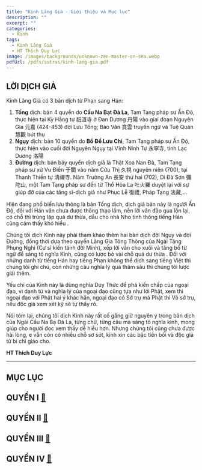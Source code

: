 ```yaml
---
title: "Kinh Lăng Già - Giới thiệu và Mục lục"
description: ""
excerpt: ""
categories:
  - Kinh
tags:
  - Kinh Lăng Già
  - HT Thích Duy Lực
image: /images/backgrounds/unknown-zen-master-on-sea.webp
pdfUrl: /pdfs/sutras/kinh-lang-gia.pdf
---
```


## LỜI DỊCH GIẢ

Kinh Lăng Già có 3 bản dịch từ Phạn sang Hán:

1. **Tống** dịch: bản 4 quyển do **Cầu Na Bạt Đà La**, Tam Tạng pháp sư Ấn Độ, thực hiện tại Kỳ Hằng tự 祇洹寺 ở Đan Dương 丹陽 vào giai đoạn Nguyên Gia 元嘉 (424-453) đời Lưu Tống; Bảo Vân 賁雲 truyền ngữ và Tuệ Quán 慧觀 bút thụ
2. **Ngụy** dịch: bản 10 quyển do **Bồ Đề Lưu Chi**, Tam Tạng pháp sư Ấn Độ, thực hiện vào cuối đời Nguyên Ngụy tại Vĩnh Ninh Tự 永寧寺, tỉnh Lạc Dương 洛陽
3. **Đường** dịch: bản bảy quyển dịch giả là Thật Xoa Nan Đà, Tam Tạng pháp sư xứ Vu Điền 于闐 vào năm Cửu Thị 久視 nguyên niên (700), tại Thanh Thiền tự 清禪寺. Năm Trường An 長安 thứ hai (702), Di Đà Sơn 彌陀山, một Tam Tạng pháp sư đến từ Thổ Hỏa La 吐火羅 duyệt lại với sự giúp đỡ của các tăng sĩ-dịch giả như Phục Lễ 復禮, Pháp Tạng 法藏,...

Hiện đang phổ biến lưu thông là bản Tống dịch, dịch giả bản này là người Ấn Độ, đối với Hán văn chưa được thông thạo lắm, nên lời văn đảo qua lộn lại, có chỗ thì trùng lặp quá dư thừa, dẫu cho nhà Nho tinh thông tiếng Hán cũng cảm thấy khó hiểu .

Chúng tôi dịch Kinh này phải tham khảo thêm hai bản dịch đời Ngụy và đời Đường, đồng thời dựa theo quyển Lăng Gìa Tông Thông của Ngài Tăng Phụng Nghi (Cư sĩ kiến tánh đời Minh), xếp lời văn cho xuôi và tăng bổ từ ngữ để sáng tỏ nghĩa Kinh, cũng có lược bỏ vài chỗ quá dư thừa . Đối với những danh từ tiếng Hán hay tiếng Phạn không thể dịch sang tiếng Việt thì chúng tôi ghi chú, còn những câu nghĩa lý quá thâm sâu thì chúng tôi lược giải thêm.

Yếu chỉ của Kinh này là dùng nghĩa Duy Thức để phá kiến chấp của ngoại đạo, vì danh từ và nghĩa lý của ngoại đạo cũng tựa như lời Phật, xem thì ngoại đạo với Phật hai ý khác hẳn, ngoại đạo có Sở trụ mà Phật thì Vô sở trụ, nếu độc giả xem xét kỹ sẽ tự thấy rõ.

Nói tóm lại, chúng tôi dịch Kinh này rất cố gắng giữ nguyên ý trong bản dịch của Ngài Cầu Na Bạ Đà La, từng chữ, từng câu mà sáng tỏ nghĩa kinh, mong giúp cho người đọc xem thấy dễ hiểu hơn. Nhưng chúng tôi cũng chưa được hài lòng, e vẫn còn có nhiều chỗ sơ sót, kính xin các bậc tiền bối và độc giả từ bi chỉ giáo cho.

**HT Thích Duy Lực**

<hr class="blog-rule" />

## MỤC LỤC

## QUYỂN I [🔗](/sutras/kinh-lang-gia-q1)

## QUYỂN II [🔗](/sutras/kinh-lang-gia-q2)

## QUYỂN III [🔗](/sutras/kinh-lang-gia-q3)

## QUYỂN IV [🔗](/sutras/kinh-lang-gia-q4)

